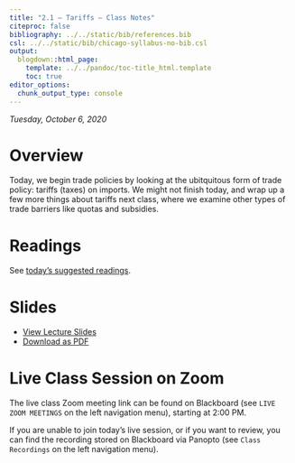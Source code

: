 ```yaml
---
title: "2.1 — Tariffs — Class Notes"
citeproc: false
bibliography: ../../static/bib/references.bib
csl: ../../static/bib/chicago-syllabus-no-bib.csl
output:
  blogdown::html_page:
    template: ../../pandoc/toc-title_html.template
    toc: true
editor_options: 
  chunk_output_type: console
---
```


*Tuesday, October 6, 2020*

# Overview

Today, we begin trade policies by looking at the ubitquitous form of trade policy: tariffs (taxes) on imports. We might not finish today, and wrap up a few more things about tariffs next class, where we examine other types of trade barriers like quotas and subsidies.

# Readings

See [today's suggested readings](/reading/2.1-reading).

# Slides

- [<i class="fas fa-chalkboard-teacher"></i> View Lecture Slides](/slides/2.1-slides.html)
- [<i class="fas fa-file-pdf"></i> Download as PDF](/slides/2.1-slides.pdf)

# Live Class Session on Zoom

The live class <i class="fas fa-video"></i> Zoom meeting link can be found on Blackboard (see `LIVE ZOOM MEETINGS` on the left navigation menu), starting at 2:00 PM.

If you are unable to join today's live session, or if you want to review, you can find the recording stored on Blackboard via Panopto (see `Class Recordings` on the left navigation menu).